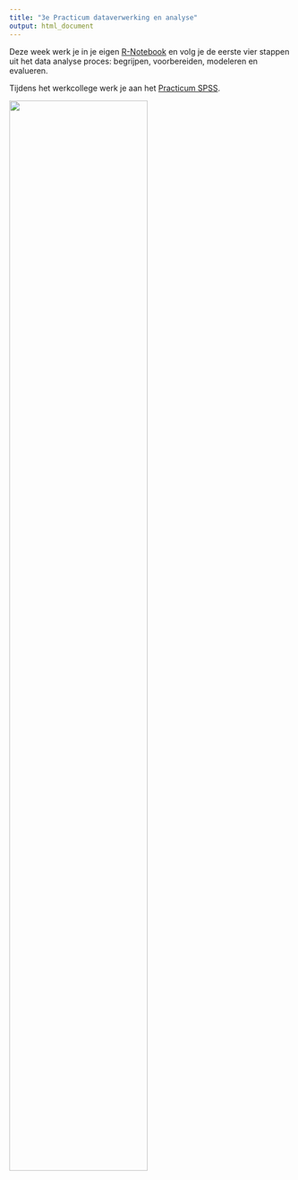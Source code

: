 ```yaml
---
title: "3e Practicum dataverwerking en analyse"
output: html_document
---
```


Deze week werk je in je eigen <a href="https://rstudio.cloud/spaces/5344/join?access_code=W0HZjf0cguMPVM5LODaL%2FqHEW8mSGFUk%2BEqMH5aH" target="_blank">R-Notebook</a> en volg je de eerste vier stappen uit het data analyse proces: begrijpen, voorbereiden, modeleren en evalueren.

Tijdens het werkcollege werk je aan het <a href="https://docs.google.com/document/d/1cu_KUTD-s2wMANCeE0U2FaRoIkWVLjisT9dlWdSAB2k/copy" target="_blank">Practicum SPSS</a>.


<img src="https://upload.wikimedia.org/wikipedia/commons/thumb/b/b9/CRISP-DM_Process_Diagram.png/1200px-CRISP-DM_Process_Diagram.png" width=70%>